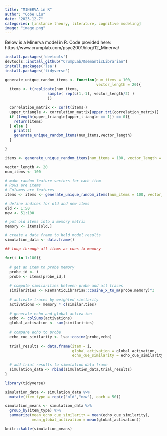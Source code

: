 ```yaml
---
title: "MINERVA in R"
author: "Cobe Liu"
date: "2023-12-7"
categories: [instance theory, literature, cognitive modeling]
image: "image.png"
---
```


Below is a Minerva model in R. 
Code provided here: https://www.crumplab.com/psyc2001/blog/12_Minerva/

```r
install.packages('devtools')
devtools::install_github("CrumpLab/RsemanticLibrarian")
install.packages('lsa')
install.packages('tidyverse')
```

```r

generate_unique_random_items <- function(num_items = 100,
                                         vector_length = 20){
  items <- t(replicate(num_items,
                   sample( rep(c(1,-1), vector_length/2) )
                   ))

  correlation_matrix <- cor(t(items))
  upper_triangle <- correlation_matrix[upper.tri(correlation_matrix)]
  if (length(upper_triangle[upper_triangle == 1]) == 0){
    return(items)
  } else {
    print(1)
    generate_unique_random_items(num_items,vector_length)
  }

}

items <- generate_unique_random_items(num_items = 100, vector_length = 20)


```




```r
vector_length <- 20
num_items <- 100

# make random feature vectors for each item
# Rows are items
# Columns are features
items <- items <- generate_unique_random_items(num_items = 100, vector_length = 20)

# define indices for old and new items
old <- 1:50
new <- 51:100

# put old items into a memory matrix
memory <- items[old,]

# create a data frame to hold model results
simulation_data <- data.frame()

## loop through all items as cues to memory

for(i in 1:100){
     
  # get an item to probe memory
  probe_id <- i
  probe <- items[probe_id,]
  
  # compute similarities between probe and all traces
  similarities <- RsemanticLibrarian::cosine_x_to_m(probe,memory)^3
  
  # activate traces by weighted similarity
  activations <- memory * c(similarities)
  
  # generate echo and global activation
  echo <- colSums(activations)
  global_activation <- sum(similarities)
  
  # compare echo to probe
  echo_cue_similarity <- lsa::cosine(probe,echo)
  
  trial_results <- data.frame(item = i,
                              global_activation = global_activation,
                              echo_cue_similarity = echo_cue_similarity)
  
  # add trial results to simulation data frame
  simulation_data <- rbind(simulation_data,trial_results)
}

library(tidyverse)

simulation_data <- simulation_data %>%
  mutate(item_type = rep(c("old","new"), each = 50))

simulation_means <- simulation_data %>%
  group_by(item_type) %>%
  summarize(mean_echo_cue_similarity = mean(echo_cue_similarity),
            mean_global_activation = mean(global_activation))

knitr::kable(simulation_means)
```